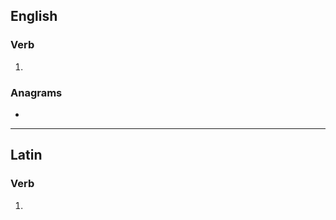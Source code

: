 ==English==

===Verb===
{{head|en|verb form}}

# {{en-third-person singular of|inure}}

===Anagrams===
* {{anagrams|en|a=einrsu|Ursine|insure|nursie|rusine|urines|ursine}}

----

==Latin==

===Verb===
{{la-verb-form|inūrēs}}

# {{inflection of|la|inūrō||2|s|futr|actv|indc}}